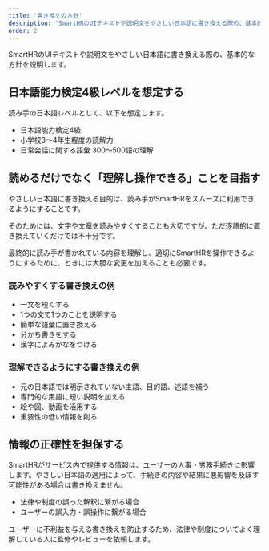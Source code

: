 ```yaml
---
title: '書き換えの方針'
description: 'SmartHRのUIテキストや説明文をやさしい日本語に書き換える際の、基本的な方針を説明します。'
order: 2
---
```


SmartHRのUIテキストや説明文をやさしい日本語に書き換える際の、基本的な方針を説明します。

## 日本語能力検定4級レベルを想定する

読み手の日本語レベルとして、以下を想定します。

* 日本語能力検定4級
* 小学校3〜4年生程度の読解力
* 日常会話に関する語彙 300〜500語の理解

## 読めるだけでなく「理解し操作できる」ことを目指す

やさしい日本語に書き換える目的は、読み手がSmartHRをスムーズに利用できるようにすることです。

そのためには、文字や文章を読みやすくすることも大切ですが、ただ逐語的に置き換えていくだけでは不十分です。

最終的に読み手が書かれている内容を理解し、適切にSmartHRを操作できるようにするために、ときには大胆な変更を加えることも必要です。

### 読みやすくする書き換えの例

* 一文を短くする
* 1つの文で1つのことを説明する
* 簡単な語彙に置き換える
* 分かち書きをする
* 漢字によみがなをつける

### 理解できるようにする書き換えの例

* 元の日本語では明示されていない主語、目的語、述語を補う
* 専門的な用語に短い説明を加える
* 絵や図、動画を活用する
* 重要性の低い情報を削る

## 情報の正確性を担保する

SmartHRがサービス内で提供する情報は、ユーザーの人事・労務手続きに影響します。やさしい日本語の適用によって、手続きの内容や結果に悪影響を及ぼす可能性がある場合は書き換えません。

* 法律や制度の誤った解釈に繋がる場合
* ユーザーの誤入力・誤操作に繋がる場合

ユーザーに不利益を与える書き換えを防止するため、法律や制度についてよく理解している人に監修やレビューを依頼します。
